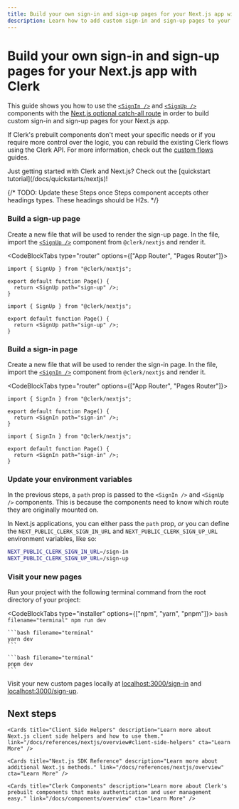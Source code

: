 ```yaml
---
title: Build your own sign-in and sign-up pages for your Next.js app with Clerk
description: Learn how to add custom sign-in and sign-up pages to your Next.js app with Clerk's prebuilt components.
---
```


# Build your own sign-in and sign-up pages for your Next.js app with Clerk

This guide shows you how to use the [`<SignIn />`](/docs/components/authentication/sign-in) and [`<SignUp />`](/docs/components/authentication/sign-up) components with the [Next.js optional catch-all route](https://nextjs.org/docs/pages/building-your-application/routing/dynamic-routes#catch-all-segments) in order to build custom sign-in and sign-up pages for your Next.js app.

If Clerk's prebuilt components don't meet your specific needs or if you require more control over the logic, you can rebuild the existing Clerk flows using the Clerk API. For more information, check out the [custom flows](/docs/custom-flows/overview) guides.

<Callout>
  Just getting started with Clerk and Next.js? Check out the [quickstart tutorial](/docs/quickstarts/nextjs)!
</Callout>

{/* TODO: Update these Steps once Steps component accepts other headings types. These headings should be H2s. */}

<Steps>

### Build a sign-up page

Create a new file that will be used to render the sign-up page. In the file, import the [`<SignUp />`](/docs/components/authentication/sign-up) component from `@clerk/nextjs` and render it.

<CodeBlockTabs type="router" options={["App Router", "Pages Router"]}>
```tsx filename="app/sign-up/[[...sign-up]]/page.tsx"
import { SignUp } from "@clerk/nextjs";

export default function Page() {
  return <SignUp path="sign-up" />;
}
```

```tsx filename="/pages/sign-up/[[...index]].tsx"
import { SignUp } from "@clerk/nextjs";

export default function Page() {
  return <SignUp path="sign-up" />;
}
```
</CodeBlockTabs>

### Build a sign-in page

Create a new file that will be used to render the sign-in page. In the file, import the [`<SignIn />`](/docs/components/authentication/sign-in) component from `@clerk/nextjs` and render it.

<CodeBlockTabs type="router" options={["App Router", "Pages Router"]}>
```tsx filename="app/sign-in/[[...sign-in]]/page.tsx"
import { SignIn } from "@clerk/nextjs";

export default function Page() {
  return <SignIn path="sign-in" />;
}
```

```tsx filename="/pages/sign-in/[[...index]].tsx"
import { SignIn } from "@clerk/nextjs";

export default function Page() {
  return <SignIn path="sign-in" />;
}
```
</CodeBlockTabs>

### Update your environment variables

In the previous steps, a `path` prop is passed to the `<SignIn />` and `<SignUp />` components. This is because the components need to know which route they are originally mounted on.

In Next.js applications, you can either pass the `path` prop, *or* you can define the `NEXT_PUBLIC_CLERK_SIGN_IN_URL` and `NEXT_PUBLIC_CLERK_SIGN_UP_URL` environment variables, like so:

```sh filename=".env.local"
NEXT_PUBLIC_CLERK_SIGN_IN_URL=/sign-in
NEXT_PUBLIC_CLERK_SIGN_UP_URL=/sign-up
```

### Visit your new pages

Run your project with the following terminal command from the root directory of your project:

  <CodeBlockTabs type="installer" options={["npm", "yarn", "pnpm"]}>
    ```bash filename="terminal"
    npm run dev
    ```

    ```bash filename="terminal"
    yarn dev
    ```

    ```bash filename="terminal"
    pnpm dev
    ```

  </CodeBlockTabs>

Visit your new custom pages locally at [localhost:3000/sign-in](http://localhost:3000/sign-in) and [localhost:3000/sign-up](http://localhost:3000/sign-up).

</Steps>

## Next steps

<div className="container mx-auto my-4">
  <div className="grid grid-cols-1 gap-6 md:grid-cols-2">
    <Cards title="Read user and session data" description="Learn how to use Clerk's hooks and helpers to access the active session and user data in your Next.js application." link="/docs/references/nextjs/read-session-data" cta="Learn More" />

    <Cards title="Client Side Helpers" description="Learn more about Next.js client side helpers and how to use them." link="/docs/references/nextjs/overview#client-side-helpers" cta="Learn More" />

    <Cards title="Next.js SDK Reference" description="Learn more about additional Next.js methods." link="/docs/references/nextjs/overview" cta="Learn More" />

    <Cards title="Clerk Components" description="Learn more about Clerk's prebuilt components that make authentication and user management easy." link="/docs/components/overview" cta="Learn More" />
  </div>
</div>
